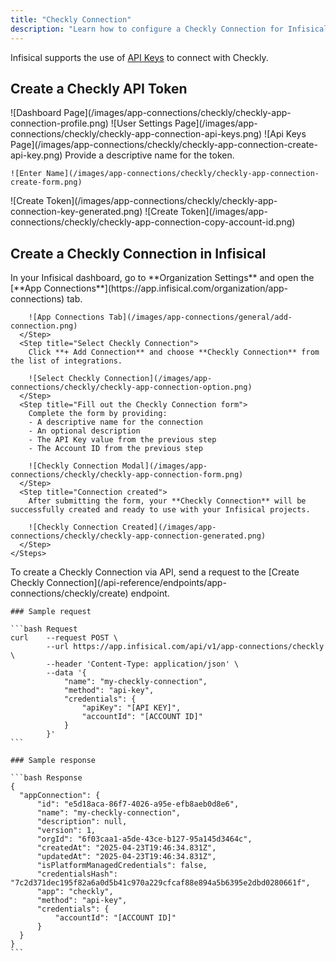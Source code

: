 ```yaml
---
title: "Checkly Connection"
description: "Learn how to configure a Checkly Connection for Infisical."
---
```


Infisical supports the use of [API Keys](https://app.checklyhq.com/settings/user/api-keys) to connect with Checkly.

## Create a Checkly API Token

<Steps>
  <Step title="Click the profile image in the top-right corner and select 'User Settings'">
    ![Dashboard Page](/images/app-connections/checkly/checkly-app-connection-profile.png)
  </Step>
  <Step title="In the user settings sidebar, select 'API Keys'">
    ![User Settings Page](/images/app-connections/checkly/checkly-app-connection-api-keys.png)
  </Step>
   <Step title="In the api keys page, click on 'Create API Key'">
    ![Api Keys Page](/images/app-connections/checkly/checkly-app-connection-create-api-key.png)
  </Step>
  <Step title="Enter a token name and click on 'Create API Key'">
    Provide a descriptive name for the token.

    ![Enter Name](/images/app-connections/checkly/checkly-app-connection-create-form.png)

  </Step>
  <Step title="Copy the generated key and save it">
    ![Create Token](/images/app-connections/checkly/checkly-app-connection-key-generated.png)
  </Step>
    <Step title="Select and save the Checkly Account ID">
    ![Create Token](/images/app-connections/checkly/checkly-app-connection-copy-account-id.png)
  </Step>
</Steps>

## Create a Checkly Connection in Infisical

<Tabs>
  <Tab title="Infisical UI">
    <Steps>
      <Step title="Navigate to App Connections">
        In your Infisical dashboard, go to **Organization Settings** and open the [**App Connections**](https://app.infisical.com/organization/app-connections) tab.

        ![App Connections Tab](/images/app-connections/general/add-connection.png)
      </Step>
      <Step title="Select Checkly Connection">
        Click **+ Add Connection** and choose **Checkly Connection** from the list of integrations.

        ![Select Checkly Connection](/images/app-connections/checkly/checkly-app-connection-option.png)
      </Step>
      <Step title="Fill out the Checkly Connection form">
        Complete the form by providing:
        - A descriptive name for the connection
        - An optional description
        - The API Key value from the previous step
        - The Account ID from the previous step

        ![Checkly Connection Modal](/images/app-connections/checkly/checkly-app-connection-form.png)
      </Step>
      <Step title="Connection created">
        After submitting the form, your **Checkly Connection** will be successfully created and ready to use with your Infisical projects.

        ![Checkly Connection Created](/images/app-connections/checkly/checkly-app-connection-generated.png)
      </Step>
    </Steps>

  </Tab>

  <Tab title="API">
    To create a Checkly Connection via API, send a request to the [Create Checkly Connection](/api-reference/endpoints/app-connections/checkly/create) endpoint.

    ### Sample request

    ```bash Request
    curl    --request POST \
            --url https://app.infisical.com/api/v1/app-connections/checkly \
            --header 'Content-Type: application/json' \
            --data '{
                "name": "my-checkly-connection",
                "method": "api-key",
                "credentials": {
                    "apiKey": "[API KEY]",
                    "accountId": "[ACCOUNT ID]"
                }
            }'
    ```

    ### Sample response

    ```bash Response
    {
      "appConnection": {
          "id": "e5d18aca-86f7-4026-a95e-efb8aeb0d8e6",
          "name": "my-checkly-connection",
          "description": null,
          "version": 1,
          "orgId": "6f03caa1-a5de-43ce-b127-95a145d3464c",
          "createdAt": "2025-04-23T19:46:34.831Z",
          "updatedAt": "2025-04-23T19:46:34.831Z",
          "isPlatformManagedCredentials": false,
          "credentialsHash": "7c2d371dec195f82a6a0d5b41c970a229cfcaf88e894a5b6395e2dbd0280661f",
          "app": "checkly",
          "method": "api-key",
          "credentials": {
              "accountId": "[ACCOUNT ID]"
          }
      }
    }
    ```

  </Tab>
</Tabs>
